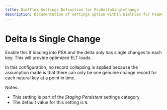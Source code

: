 ---
title: BimlFlex Settings Definition for PsaDeltaSingleChange
description: Documentation of settings option within BimlFlex for PsaDeltaSingleChange
---
<head>
  <meta name="varigenceProduct" content="BimlFlex"></meta>
  <meta name="varigenceArticleType" content="Reference"></meta>
</head>


# Delta Is Single Change

Enable this if loading into PSA and the delta only has single changes to each key. This will provide optimized ELT loads.

In this configuration, no record collapsing is applied because the assumption made is that there can only be one genuine change record for each natural key at a point in time.

Notes:

* This setting is part of the *Staging Persistent* settings category.
* The default value for this setting is `N`.
